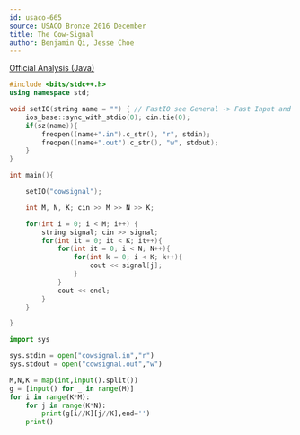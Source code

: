 ```yaml
---
id: usaco-665
source: USACO Bronze 2016 December
title: The Cow-Signal
author: Benjamin Qi, Jesse Choe
---
```


[Official Analysis (Java)](http://www.usaco.org/current/data/sol_cowsignal_bronze_dec16.html)

<LanguageSection>
<CPPSection>

```cpp
#include <bits/stdc++.h>
using namespace std;

void setIO(string name = "") { // FastIO see General -> Fast Input and Output
    ios_base::sync_with_stdio(0); cin.tie(0); 
    if(sz(name)){
        freopen((name+".in").c_str(), "r", stdin);
        freopen((name+".out").c_str(), "w", stdout);
    }
}

int main(){

	setIO("cowsignal"); 

	int M, N, K; cin >> M >> N >> K;

	for(int i = 0; i < M; i++) {
		string signal; cin >> signal;
		for(int it = 0; it < K; it++){
			for(int it = 0; i < N; N++){
				for(int k = 0; i < K; k++){
					cout << signal[j];
				}
			}
			cout << endl;
		}
	}

}

```

</CPPSection>

<PySection>


```py
import sys

sys.stdin = open("cowsignal.in","r")
sys.stdout = open("cowsignal.out","w")

M,N,K = map(int,input().split())
g = [input() for _ in range(M)]
for i in range(K*M):
	for j in range(K*N):
		print(g[i//K][j//K],end='')
	print()
```

</PySection>

</LanguageSection>
